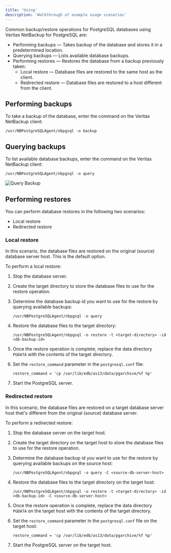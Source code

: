 ```yaml
---
title: 'Using'
description: 'Walkthrough of example usage scenarios'
---
```


Common backup/restore operations for PostgreSQL databases using Veritas NetBackup for PostgreSQL are:
- Performing backups &mdash; Takes backup of the database and stores it in a predetermined location.
- Querying backups &mdash; Lists available database backups.
- Performing restores &mdash; Restores the database from a backup previously taken:
    - Local restore &mdash; Database files are restored to the same host as the client.
    - Redirected restore &mdash; Database files are restored to a host different from the client.



## Performing backups

To take a backup of the database, enter the command on the Veritas NetBackup client:

`/usr/NBPostgreSQLAgent/nbpgsql -o backup`


## Querying backups

To list available database backups, enter the command on the Veritas NetBackup client:

`/usr/NBPostgreSQLAgent/nbpgsql -o query`

![Query Backup](Images/BackupQuery.png)

## Performing restores

You can perform database restores in the following two scenarios:

- Local restore
- Redirected restore


### Local restore

In this scenario, the database files are restored on the original (source) database server host. This is the default option. 

To perform a local restore: 

1. Stop the database server.

2. Create the target directory to store the database files to use for the restore operation.

3. Determine the database backup id you want to use for the restore by querying available backups:

	`/usr/NBPostgreSQLAgent/nbpgsql -o query`

4. Restore the database files to the target directory:

    `/usr/NBPostgreSQLAgent/nbpgsql -o restore -t <target-directory> -id <db-backup-id>`

5. Once the restore operation is complete, replace the data directory `PGDATA` with the contents 
of the target directory.

6. Set the `restore_command` parameter in the `postgresql.conf` file:
    ```
    restore_command = 'cp /var/lib/edb/as13/data/pgarchive/%f %p'
    ```

7. Start the PostgreSQL server.



### Redirected restore

In this scenario, the database files are restored on a target database server host that's different from the original (source) database server.

To perform a redirected restore: 

1. Stop the database server on the target host.

2. Create the target directory on the target host to store the database files to use for the restore operation.

3. Determine the database backup id you want to use for the restore by querying available backups on the source host:

	`/usr/NBPostgreSQLAgent/nbpgsql -o query -C <source-db-server-host>`

4. Restore the database files to the target directory on the target host:

    `/usr/NBPostgreSQLAgent/nbpgsql -o restore -t <target-directory> -id <db-backup-id> -C <source-db-server-host>`

5. Once the restore operation is complete, replace the data directory `PGDATA` on the target host with the contents of the target directory.

6. Set the `restore_command` parameter in the `postgresql.conf` file on the target host:
    ```
    restore_command = 'cp /var/lib/edb/as13/data/pgarchive/%f %p'
    ```

7. Start the PostgreSQL server on the target host.
